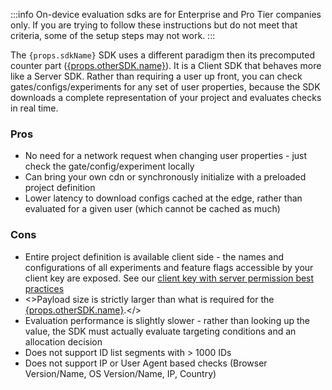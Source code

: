 :::info
On-device evaluation sdks are for Enterprise and Pro Tier companies only.  If you are trying to follow these instructions but do not meet that criteria, some of the setup steps may not work.
:::

<div>
The <code>{props.sdkName}</code> SDK uses a different paradigm then its precomputed counter part (<a href={props.otherSDK.link}>{props.otherSDK.name}</a>). 
It is a Client SDK that behaves more like a Server SDK. Rather than requiring a user up front, you can check gates/configs/experiments for any set of user properties, because the SDK downloads a complete representation of your project and evaluates checks in real time.
</div> 

### Pros
- No need for a network request when changing user properties - just check the gate/config/experiment locally
- Can bring your own cdn or synchronously initialize with a preloaded project definition
- Lower latency to download configs cached at the edge, rather than evaluated for a given user (which cannot be cached as much)

### Cons
- Entire project definition is available client side - the names and configurations of all experiments and feature flags accessible by your client key are exposed. See our [client key with server permission best practices](/sdk-keys/api-keys/#client-keys-with-server-permissions)
- <>Payload size is strictly larger than what is required for the <a href={props.otherSDK.link}>{props.otherSDK.name}</a>.</>
- Evaluation performance is slightly slower - rather than looking up the value, the SDK must actually evaluate targeting conditions and an allocation decision
- Does not support ID list segments with > 1000 IDs
- Does not support IP or User Agent based checks (Browser Version/Name, OS Version/Name, IP, Country)
